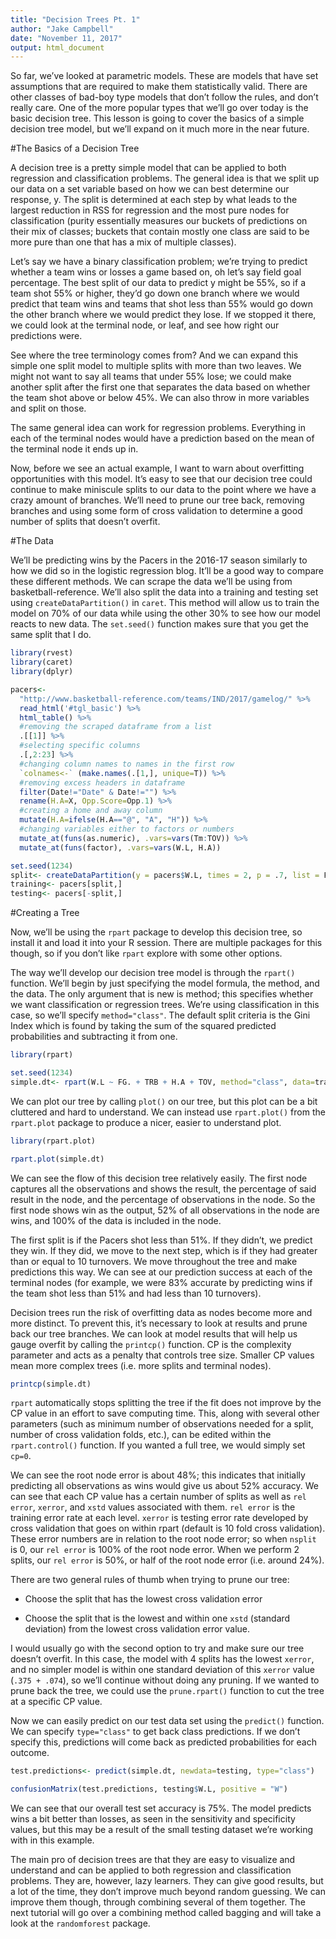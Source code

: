 ---
title: "Decision Trees Pt. 1"
author: "Jake Campbell"
date: "November 11, 2017"
output: html_document
---

So far, we've looked at parametric models. These are models that have set assumptions that are required to make them statistically valid. There are other classes of bad-boy type models that don't follow the rules, and don't really care. One of the more popular types that we'll go over today is the basic decision tree. This lesson is going to cover the basics of a simple decision tree model, but we'll expand on it much more in the near future.

#The Basics of a Decision Tree

A decision tree is a pretty simple model that can be applied to both regression and classification problems. The general idea is that we split up our data on a set variable based on how we can best determine our response, y. The split is determined at each step by what leads to the largest reduction in RSS for regression and the most pure nodes for classification (purity essentially measures our buckets of predictions on their mix of classes; buckets that contain mostly one class are said to be more pure than one that has a mix of multiple classes). 

Let's say we have a binary classification problem; we're trying to predict whether a team wins or losses a game based on, oh let's say field goal percentage. The best split of our data to predict y might be 55%, so if a team shot 55% or higher, they'd go down one branch where we would predict that team wins and teams that shot less than 55% would go down the other branch where we would predict they lose. If we stopped it there, we could look at the terminal node, or leaf, and see how right our predictions were. 

See where the tree terminology comes from? And we can expand this simple one split model to multiple splits with more than two leaves. We might not want to say all teams that under 55% lose; we could make another split after the first one that separates the data based on whether the team shot above or below 45%. We can also throw in more variables and split on those.

The same general idea can work for regression problems. Everything in each of the terminal nodes would have a prediction based on the mean of the terminal node it ends up in.

Now, before we see an actual example, I want to warn about overfitting opportunities with this model. It's easy to see that our decision tree could continue to make miniscule splits to our data to the point where we have a crazy amount of branches. We'll need to prune our tree back, removing branches and using some form of cross validation to determine a good number of splits that doesn't overfit.

#The Data

We'll be predicting wins by the Pacers in the 2016-17 season similarly to how we did so in the logistic regression blog. It'll be a good way to compare these different methods. We can scrape the data we'll be using from basketball-reference. We'll also split the data into a training and testing set using `createDataPartition()` in `caret`. This method will allow us to train the model on 70% of our data while using the other 30% to see how our model reacts to new data. The `set.seed()` function makes sure that you get the same split that I do. 

```{r, warning=F, message=F}
library(rvest)
library(caret)
library(dplyr)

pacers<-
  "http://www.basketball-reference.com/teams/IND/2017/gamelog/" %>%
  read_html('#tgl_basic') %>%
  html_table() %>%
  #removing the scraped dataframe from a list
  .[[1]] %>%
  #selecting specific columns
  .[,2:23] %>%
  #changing column names to names in the first row
  `colnames<-` (make.names(.[1,], unique=T)) %>%
  #removing excess headers in dataframe
  filter(Date!="Date" & Date!="") %>%
  rename(H.A=X, Opp.Score=Opp.1) %>%
  #creating a home and away column
  mutate(H.A=ifelse(H.A=="@", "A", "H")) %>%
  #changing variables either to factors or numbers
  mutate_at(funs(as.numeric), .vars=vars(Tm:TOV)) %>%
  mutate_at(funs(factor), .vars=vars(W.L, H.A))

set.seed(1234)
split<- createDataPartition(y = pacers$W.L, times = 2, p = .7, list = F)
training<- pacers[split,]
testing<- pacers[-split,]
```

#Creating a Tree

Now, we'll be using the `rpart` package to develop this decision tree, so install it and load it into your R session. There are multiple packages for this though, so if you don't like `rpart` explore with some other options.

The way we'll develop our decision tree model is through the `rpart()` function. We'll begin by just specifying the model formula, the method, and the data. The only argument that is new is method; this specifies whether we want classification or regression trees. We're using classification in this case, so we'll specify `method="class"`. The default split criteria is the Gini Index which is found by taking the sum of the squared predicted probabilities and subtracting it from one. 

```{r}
library(rpart)

set.seed(1234)
simple.dt<- rpart(W.L ~ FG. + TRB + H.A + TOV, method="class", data=training)
```

We can plot our tree by calling `plot()` on our tree, but this plot can be a bit cluttered and hard to understand. We can instead use `rpart.plot()` from the `rpart.plot` package to produce a nicer, easier to understand plot.

```{r, warning=F}
library(rpart.plot)

rpart.plot(simple.dt)
```

We can see the flow of this decision tree relatively easily. The first node captures all the observations and shows the result, the percentage of said result in the node, and the percentage of observations in the node. So the first node shows win as the output, 52% of all observations in the node are wins, and 100% of the data is included in the node. 

The first split is if the Pacers shot less than 51%. If they didn't, we predict they win. If they did, we move to the next step, which is if they had greater than or equal to 10 turnovers. We move throughout the tree and make predictions this way. We can see at our prediction success at each of the terminal nodes (for example, we were 83% accurate by predicting wins if the team shot less than 51% and had less than 10 turnovers).

Decision trees run the risk of overfitting data as nodes become more and more distinct. To prevent this, it's necessary to look at results and prune back our tree branches. We can look at model results that will help us gauge overfit by calling the `printcp()` function. CP is the complexity parameter and acts as a penalty that controls tree size. Smaller CP values mean more complex trees (i.e. more splits and terminal nodes).

```{r}
printcp(simple.dt)
```

`rpart` automatically stops splitting the tree if the fit does not improve by the CP value in an effort to save computing time. This, along with several other parameters (such as minimum number of observations needed for a split, number of cross validation folds, etc.), can be edited within the `rpart.control()` function. If you wanted a full tree, we would simply set `cp=0`.

We can see the root node error is about 48%; this indicates that initially predicting all observations as wins would give us about 52% accuracy. We can see that each CP value has a certain number of splits as well as `rel error`, `xerror`, and `xstd` values associated with them. `rel error` is the training error rate at each level. `xerror` is testing error rate developed by cross validation that goes on within rpart (default is 10 fold cross validation). These error numbers are in relation to the root node error; so when `nsplit` is 0, our `rel error` is 100% of the root node error. When we perform 2 splits, our `rel error` is 50%, or half of the root node error (i.e. around 24%). 

There are two general rules of thumb when trying to prune our tree: 

* Choose the split that has the lowest cross validation error

* Choose the split that is the lowest and within one `xstd` (standard deviation) from the lowest cross validation error value.

I would usually go with the second option to try and make sure our tree doesn't overfit. In this case, the model with 4 splits has the lowest `xerror`, and no simpler model is within one standard deviation of this `xerror` value (`.375 + .074`), so we'll continue without doing any pruning. If we wanted to prune back the tree, we could use the `prune.rpart()` function to cut the tree at a specific CP value.

Now we can easily predict on our test data set using the `predict()` function. We can specify `type="class"` to get back class predictions. If we don't specify this, predictions will come back as predicted probabilities for each outcome. 

```{r}
test.predictions<- predict(simple.dt, newdata=testing, type="class")

confusionMatrix(test.predictions, testing$W.L, positive = "W")
```

We can see that our overall test set accuracy is 75%. The model predicts wins a bit better than losses, as seen in the sensitivity and specificity values, but this may be a result of the small testing dataset we're working with in this example.

The main pro of decision trees are that they are easy to visualize and understand and can be applied to both regression and classification problems. They are, however, lazy learners. They can give good results, but a lot of the time, they don't improve much beyond random guessing. We can improve them though, through combining several of them together. The next tutorial will go over a combining method called bagging and will take a look at the `randomforest` package. 